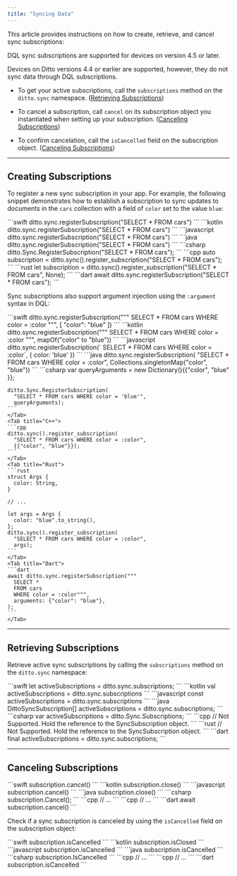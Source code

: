```yaml
---
title: "Syncing Data"
---
```


This article provides instructions on how to create, retrieve, and cancel sync subscriptions:

<Warning>
DQL sync subscriptions are supported for devices on version 4.5 or later.

Devices on Ditto versions 4.4 or earlier are supported, however, they do not sync data through DQL subscriptions.
</Warning>

- To get your active subscriptions, call the `subscriptions` method on the `ditto.sync` namespace. ([Retrieving Subscriptions](#retrieving-subscription))

- To cancel a subscription, call `cancel` on its subscription object you instantiated when setting up your subscription. ([Canceling Subscriptions](#cancelling-subscriptions))

- To confirm cancelation, call the `isCancelled` field on the subscription object. ([Canceling Subscriptions](#cancelling-subscriptions))

***

## Creating Subscriptions

To register a new sync subscription in your app. For example, the following snippet demonstrates how to establish a subscription to sync updates to documents in the `cars` collection with a field of `color` set to the value `blue`:

<Tabs>
    <Tab title="Swift">
    ```swift
    ditto.sync.registerSubscription("SELECT * FROM cars")
    ```
    </Tab>
    <Tab title="Kotlin">
    ```kotlin
    ditto.sync.registerSubscription("SELECT * FROM cars")
    ```
    </Tab>
    <Tab title="JS">
    ```javascript
    ditto.sync.registerSubscription("SELECT * FROM cars")
    ```
    </Tab>
    <Tab title="Java">
    ```java
    ditto.sync.registerSubscription("SELECT * FROM cars")
    ```
    </Tab>
    <Tab title="C#">
    ```csharp
    ditto.Sync.RegisterSubscription("SELECT * FROM cars");
    ```
    </Tab>
    <Tab title="C++">
    ```cpp
    auto subscription =
      ditto.sync().register_subscription("SELECT * FROM cars");
    ```
    </Tab>
    <Tab title="Rust">
    ```rust
    let subscription =
      ditto.sync().register_subscription("SELECT * FROM cars", None);
    ```
    </Tab>
    <Tab title="Dart">
    ```dart
    await ditto.sync.registerSubscription("SELECT * FROM cars");
    ```
    </Tab>
</Tabs>

Sync subscriptions also support argument injection using the `:argument` syntax in DQL:

<Tabs>
    <Tab title="Swift">
    ```swift
    ditto.sync.registerSubscription("""
      SELECT *
      FROM cars
      WHERE color = :color
      """,
      [ "color": "blue" ])
    ```
    </Tab>
    <Tab title="Kotlin">
    ```kotlin
    ditto.sync.registerSubscription("""
      SELECT *
      FROM cars
      WHERE color = :color
      """,
      mapOf("color" to "blue"))
    ```
    </Tab>
    <Tab title="JS">
    ```javascript
    ditto.sync.registerSubscription(`
      SELECT *
      FROM cars
      WHERE color = :color`,
      { color: 'blue' })
    ```
    </Tab>
    <Tab title="Java">
    ```java
    ditto.sync.registerSubscription(
      "SELECT * FROM cars WHERE color = :color",
      Collections.singletonMap("color", "blue"))
    ```
    </Tab>
    <Tab title="C#">
    ```csharp
    var queryArguments = new Dictionary<string, object>(){{"color", "blue" }};

    ditto.Sync.RegisterSubscription(
      "SELECT * FROM cars WHERE color = 'blue'",
      queryArguments);
    ```
    </Tab>
    <Tab title="C++">
    ```cpp
    ditto.sync().register_subscription(
      "SELECT * FROM cars WHERE color = :color",
      {{"color", "blue"}});
    ```
    </Tab>
    <Tab title="Rust">
    ```rust
    struct Args {
      color: String,
    }

    // ...

    let args = Args {
      color: "blue".to_string(),
    };
    ditto.sync().register_subscription(
      "SELECT * FROM cars WHERE color = :color",
      args);
    ```
    </Tab>
    <Tab title="Dart">
    ```dart
    await ditto.sync.registerSubscription("""
      SELECT *
      FROM cars
      WHERE color = :color""",
      arguments: {"color": "blue"},
    );
    ```
    </Tab>
</Tabs>

***

## Retrieving Subscriptions

Retrieve active sync subscriptions by calling the `subscriptions` method on the `ditto.sync` namespace:

<Tabs>
    <Tab title="Swift">
    ```swift
    let activeSubscriptions = ditto.sync.subscriptions;
    ```
    </Tab>
    <Tab title="Kotlin">
    ```kotlin
    val activeSubscriptions = ditto.sync.subscriptions
    ```
    </Tab>
    <Tab title="JS">
    ```javascript
    const activeSubscriptions = ditto.sync.subscriptions
    ```
    </Tab>
    <Tab title="Java">
    ```java
    DittoSyncSubscription[] activeSubscriptions = ditto.sync.subscriptions;
    ```
    </Tab>
    <Tab title="C#">
    ```csharp
    var activeSubscriptions = ditto.Sync.Subscriptions;
    ```
    </Tab>
    <Tab title="C++">
    ```cpp
    // Not Supported. Hold the reference to the SyncSubscription object.
    ```
    </Tab>
    <Tab title="Rust">
    ```rust
    // Not Supported. Hold the reference to the SyncSubscription object.
    ```
    </Tab>
    <Tab title="Dart">
    ```dart
    final activeSubscriptions = ditto.sync.subscriptions;
    ```
    </Tab>
</Tabs>

***

## Canceling Subscriptions

<Tabs>
    <Tab title="Swift">
    ```swift
    subscription.cancel()
    ```
    </Tab>
    <Tab title="Kotlin">
    ```kotlin
    subscription.close()
    ```
    </Tab>
    <Tab title="JS">
    ```javascript
    subscription.cancel()
    ```
    </Tab>
    <Tab title="Java">
    ```java
    subscription.close()
    ```
    </Tab>
    <Tab title="C#">
    ```csharp
    subscription.Cancel();
    ```
    </Tab>
    <Tab title="C++">
    ```cpp
    // ...
    ```
    </Tab>
    <Tab title="Rust">
    ```cpp
    // ...
    ```
    </Tab>
    <Tab title="Dart">
    ```dart
    await subscription.cancel()
    ```
    </Tab>
</Tabs>

Check if a sync subscription is canceled by using the `isCancelled` field on the subscription object:

<Tabs>
    <Tab title="Swift">
    ```swift
    subscription.isCancelled
    ```
    </Tab>
    <Tab title="Kotlin">
    ```kotlin
    subscription.isClosed
    ```
    </Tab>
    <Tab title="JS">
    ```javascript
    subscription.isCancelled
    ```
    </Tab>
    <Tab title="Java">
    ```java
    subscription.isCancelled
    ```
    </Tab>
    <Tab title="C#">
    ```csharp
    subscription.IsCancelled
    ```
    </Tab>
    <Tab title="C++">
    ```cpp
    // ...
    ```
    </Tab>
    <Tab title="Rust">
    ```cpp
    // ...
    ```
    </Tab>
    <Tab title="Dart">
    ```dart
    subscription.isCancelled
    ```
    </Tab>
</Tabs>


